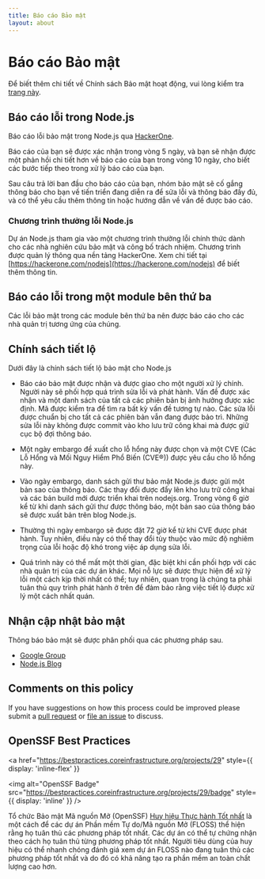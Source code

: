 ```yaml
---
title: Báo cáo Bảo mật
layout: about
---
```


# Báo cáo Bảo mật

Để biết thêm chi tiết về Chính sách Bảo mật hoạt động, vui lòng kiểm tra [trang này](https://github.com/nodejs/node/security/policy).

## Báo cáo lỗi trong Node.js

Báo cáo lỗi bảo mật trong Node.js qua [HackerOne](https://hackerone.com/nodejs).

Báo cáo của bạn sẽ được xác nhận trong vòng 5 ngày, và bạn sẽ nhận được một phản hồi chi tiết hơn về báo cáo của bạn trong vòng 10 ngày, cho biết các bước tiếp theo trong xử lý báo cáo của bạn.

Sau câu trả lời ban đầu cho báo cáo của bạn, nhóm bảo mật sẽ cố gắng thông báo cho bạn về tiến triển đang diễn ra để sửa lỗi và thông báo đầy đủ, và có thể yêu cầu thêm thông tin hoặc hướng dẫn về vấn đề được báo cáo.

### Chương trình thưởng lỗi Node.js

Dự án Node.js tham gia vào một chương trình thưởng lỗi chính thức dành cho các nhà nghiên cứu bảo mật và công bố trách nhiệm. Chương trình được quản lý thông qua nền tảng HackerOne. Xem chi tiết tại [https://hackerone.com/nodejs](https://hackerone.com/nodejs) để biết thêm thông tin.

## Báo cáo lỗi trong một module bên thứ ba

Các lỗi bảo mật trong các module bên thứ ba nên được báo cáo cho các nhà quản trị tương ứng của chúng.

## Chính sách tiết lộ

Dưới đây là chính sách tiết lộ bảo mật cho Node.js

- Báo cáo bảo mật được nhận và được giao cho một người xử lý chính. Người này sẽ phối hợp quá trình sửa lỗi và phát hành. Vấn đề được xác nhận và một danh sách của tất cả các phiên bản bị ảnh hưởng được xác định. Mã được kiểm tra để tìm ra bất kỳ vấn đề tương tự nào. Các sửa lỗi được chuẩn bị cho tất cả các phiên bản vẫn đang được bảo trì. Những sửa lỗi này không được commit vào kho lưu trữ công khai mà được giữ cục bộ đợi thông báo.

- Một ngày embargo đề xuất cho lỗ hổng này được chọn và một CVE (Các Lỗ Hổng và Mối Nguy Hiểm Phổ Biến (CVE®)) được yêu cầu cho lỗ hổng này.

- Vào ngày embargo, danh sách gửi thư bảo mật Node.js được gửi một bản sao của thông báo. Các thay đổi được đẩy lên kho lưu trữ công khai và các bản build mới được triển khai trên nodejs.org. Trong vòng 6 giờ kể từ khi danh sách gửi thư được thông báo, một bản sao của thông báo sẽ được xuất bản trên blog Node.js.

- Thường thì ngày embargo sẽ được đặt 72 giờ kể từ khi CVE được phát hành. Tuy nhiên, điều này có thể thay đổi tùy thuộc vào mức độ nghiêm trọng của lỗi hoặc độ khó trong việc áp dụng sửa lỗi.

- Quá trình này có thể mất một thời gian, đặc biệt khi cần phối hợp với các nhà quản trị của các dự án khác. Mọi nỗ lực sẽ được thực hiện để xử lý lỗi một cách kịp thời nhất có thể; tuy nhiên, quan trọng là chúng ta phải tuân thủ quy trình phát hành ở trên để đảm bảo rằng việc tiết lộ được xử lý một cách nhất quán.

## Nhận cập nhật bảo mật

Thông báo bảo mật sẽ được phân phối qua các phương pháp sau.

- [Google Group](https://groups.google.com/group/nodejs-sec)
- [Node.js Blog](/blog)

## Comments on this policy

If you have suggestions on how this process could be improved please submit a
[pull request](https://github.com/nodejs/nodejs.org) or
[file an issue](https://github.com/nodejs/security-wg/issues/new) to discuss.

## OpenSSF Best Practices

<a
  href="https://bestpractices.coreinfrastructure.org/projects/29"
  style={{ display: 'inline-flex' }}
>
  <img
    alt="OpenSSF Badge"
    src="https://bestpractices.coreinfrastructure.org/projects/29/badge"
    style={{ display: 'inline' }}
  />
</a>

Tổ chức Bảo mật Mã nguồn Mở (OpenSSF) [Huy hiệu Thực hành Tốt nhất](https://github.com/coreinfrastructure/best-practices-badge) là một cách để các dự án Phần mềm Tự do/Mã nguồn Mở (FLOSS) thể hiện rằng họ tuân thủ các phương pháp tốt nhất. Các dự án có thể tự chứng nhận theo cách họ tuân thủ từng phương pháp tốt nhất. Người tiêu dùng của huy hiệu có thể nhanh chóng đánh giá xem dự án FLOSS nào đang tuân thủ các phương pháp tốt nhất và do đó có khả năng tạo ra phần mềm an toàn chất lượng cao hơn.
